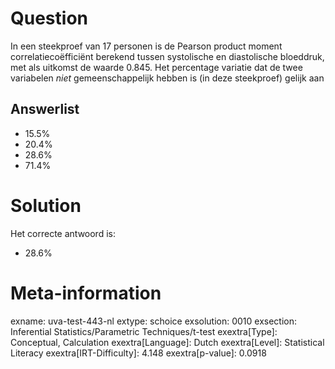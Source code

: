 Question
========

In een steekproef van 17 personen is de Pearson product moment
correlatiecoëfficiënt berekend tussen systolische en diastolische
bloeddruk, met als uitkomst de waarde 0.845. Het percentage variatie dat
de twee variabelen *niet* gemeenschappelijk hebben is (in deze
steekproef) gelijk aan

Answerlist
----------

* 15.5%
* 20.4%
* 28.6%
* 71.4%

Solution
========

Het correcte antwoord is: 

* 28.6%

Meta-information
================
exname: uva-test-443-nl
extype: schoice
exsolution: 0010
exsection: Inferential Statistics/Parametric Techniques/t-test
exextra[Type]: Conceptual, Calculation
exextra[Language]: Dutch
exextra[Level]: Statistical Literacy
exextra[IRT-Difficulty]: 4.148
exextra[p-value]: 0.0918
